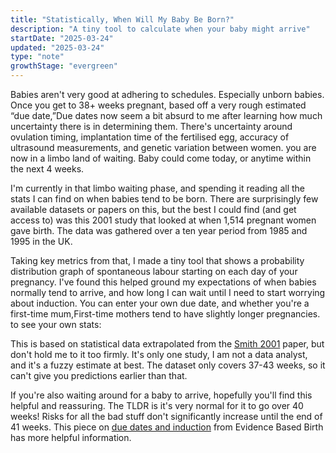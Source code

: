 ```yaml
---
title: "Statistically, When Will My Baby Be Born?"
description: "A tiny tool to calculate when your baby might arrive"
startDate: "2025-03-24"
updated: "2025-03-24"
type: "note"
growthStage: "evergreen"
---
```



<IntroParagraph>Babies aren't very good at adhering to schedules. Especially unborn babies. Once you get to 38+ weeks pregnant, based off a very rough estimated “due date,”<Footnote idName={1}>Due dates now seem a bit absurd to me after learning how much uncertainty there is in determining them. There's uncertainty around ovulation timing, implantation time of the fertilised egg, accuracy of ultrasound measurements, and genetic variation between women.</Footnote> you are now in a limbo land of waiting. Baby could come today, or anytime within the next 4 weeks.</IntroParagraph>

I'm currently in that limbo waiting phase, and spending it reading all the stats I can find on when babies tend to be born. There are surprisingly few available datasets or papers on this, but the best I could find (and get access to) was this <AcademicReference title="Use of time to event analysis to estimate the normal duration of human pregnancy" href="https://academic.oup.com/humrep/article-abstract/16/7/1497/693431" year="2001" authors="Gordon C.S. Smith" abstract="Current estimates of the average duration of human pregnancy are flawed by inaccurate estimation of the time of conception and by failure to account adequately for the effect of routine elective delivery post-term. METHODS: In this study, 1514 healthy pregnant women were studied in whom the discrepancy between the menstrual history and first trimester crown–rump length estimated gestational age was within –1 to +1 day difference. The duration of gestation was estimated using time to event analysis: non-elective delivery was taken to be the event, and elective delivery was taken to be censoring. RESULTS: The median time to non-elective delivery using the Kaplan–Meier product limit estimate was 283 days after last menstrual period (LMP) and there was no difference comparing male and female fetuses. The median was significantly greater for nulliparous women compared with multiparous women (284 versus 282 days, P < 0.0001). Multivariate analysis using Cox's proportional hazards model confirmed the independent effect of nulliparity on duration of pregnancy [hazard ratio, 0.75; 95% confidence interval (CI) 0.67–0.85] and demonstrated no effect of maternal age, previous abortions, fetal sex, high parity, or bleeding before 24 completed weeks of gestation. Bleeding in the third trimester of pregnancy was, however, associated with an earlier onset of spontaneous labour (hazard ratio, 1.38; 95% CI 1.03–1.84). CONCLUSION: This study provides a basis for predicting the probability of labour at a given gestational age at term">2001 study</AcademicReference> that looked at when 1,514 pregnant women gave birth. The data was gathered over a ten year period from 1985 and 1995 in the UK.

Taking key metrics from that, I made a tiny tool that shows a probability distribution graph of spontaneous labour starting on each day of your pregnancy. I've found this helped ground my expectations of when babies normally tend to arrive, and how long I can wait until I need to start worrying about induction. You can enter your own due date, and whether you're a first-time mum,<Footnote idName={2}>First-time mothers tend to have slightly longer pregnancies.</Footnote> to see your own stats:

<BirthProbability/>

This is based on statistical data extrapolated from the [Smith 2001](https://academic.oup.com/humrep/article-abstract/16/7/1497/693431) paper, but don't hold me to it too firmly. It's only one study, I am not a data analyst, and it's a fuzzy estimate at best. The dataset only covers 37-43 weeks, so it can't give you predictions earlier than that.

If you're also waiting around for a baby to arrive, hopefully you'll find this helpful and reassuring. The TLDR is it's very normal for it to go over 40 weeks! Risks for all the bad stuff don't significantly increase until the end of 41 weeks. This piece on [due dates and induction](https://evidencebasedbirth.com/evidence-on-due-dates/) from Evidence Based Birth has more helpful information.
